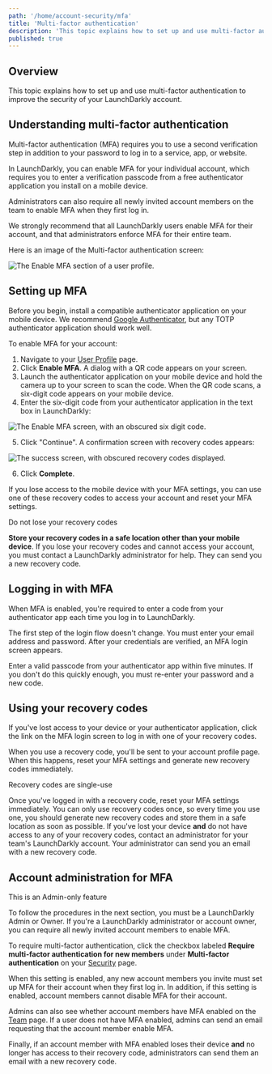 ```yaml
---
path: '/home/account-security/mfa'
title: 'Multi-factor authentication'
description: 'This topic explains how to set up and use multi-factor authentication to improve the security of your LaunchDarkly account.'
published: true
---
```


## Overview

This topic explains how to set up and use multi-factor authentication to improve the security of your LaunchDarkly account.

## Understanding multi-factor authentication

Multi-factor authentication (MFA) requires you to use a second verification step in addition to your password to log in to a service, app, or website.

In LaunchDarkly, you can enable MFA for your individual account, which requires you to enter a verification passcode from a free authenticator application you install on a mobile device.

Administrators can also require all newly invited account members on the team to enable MFA when they first log in.

We strongly recommend that all LaunchDarkly users enable MFA for their account, and that administrators enforce MFA for their entire team.

Here is an image of the Multi-factor authentication screen:

![The Enable MFA section of a user profile.](../../images/mfa.png)

## Setting up MFA

Before you begin, install a compatible authenticator application on your mobile device. We recommend [Google Authenticator](https://support.google.com/accounts/answer/1066447?hl=en), but any TOTP authenticator application should work well.

To enable MFA for your account:

1. Navigate to your [User Profile](https://app.launchdarkly.com/settings/profile) page.
2. Click **Enable MFA**. A dialog with a QR code appears on your screen.
3. Launch the authenticator application on your mobile device and hold the camera up to your screen to scan the code. When the QR code scans, a six-digit code appears on your mobile device.
4. Enter the six-digit code from your authenticator application in the text box in LaunchDarkly:

![The Enable MFA screen, with an obscured six digit code.](../../images/mfa-qr.png)

5. Click "Continue". A confirmation screen with recovery codes appears:

![The success screen, with obscured recovery codes displayed.](../../images/mfa-recovery-codes.png)

6. Click **Complete**.

If you lose access to the mobile device with your MFA settings, you can use one of these recovery codes to access your account and reset your MFA settings.

<Callout intent="alert">
<CalloutTitle>Do not lose your recovery codes</CalloutTitle>
<CalloutDescription>

**Store your recovery codes in a safe location other than your mobile device**. If you lose your recovery codes and cannot access your account, you must contact a LaunchDarkly administrator for help. They can send you a new recovery code.

</CalloutDescription>
</Callout>

## Logging in with MFA

When MFA is enabled, you're required to enter a code from your authenticator app each time you log in to LaunchDarkly.

The first step of the login flow doesn't change. You must enter your email address and password. After your credentials are verified, an MFA login screen appears.

Enter a valid passcode from your authenticator app within five minutes. If you don't do this quickly enough, you must re-enter your password and a new code.

## Using your recovery codes

If you've lost access to your device or your authenticator application, click the link on the MFA login screen to log in with one of your recovery codes.

When you use a recovery code, you'll be sent to your account profile page. When this happens, reset your MFA settings and generate new recovery codes immediately.

<Callout intent="alert">
<CalloutTitle>Recovery codes are single-use</CalloutTitle>
<CalloutDescription>

Once you've logged in with a recovery code, reset your MFA settings immediately. You can only use recovery codes once, so every time you use one, you should generate new recovery codes and store them in a safe location as soon as possible. If you've lost your device **and** do not have access to any of your recovery codes, contact an administrator for your team's LaunchDarkly account. Your administrator can send you an email with a new recovery code.

</CalloutDescription>
</Callout>

## Account administration for MFA

<Callout intent="info">
<CalloutTitle>This is an Admin-only feature</CalloutTitle>
<CalloutDescription>

To follow the procedures in the next section, you must be a LaunchDarkly Admin or Owner. If you're a LaunchDarkly administrator or account owner, you can require all newly invited account members to enable MFA.

</CalloutDescription>
</Callout>

To require multi-factor authentication, click the checkbox labeled **Require multi-factor authentication for new members** under **Multi-factor authentication** on your [Security](https://app.launchdarkly.com/settings#/security) page.

When this setting is enabled, any new account members you invite must set up MFA for their account when they first log in. In addition, if this setting is enabled, account members cannot disable MFA for their account.

Admins can also see whether account members have MFA enabled on the [Team](https://app.launchdarkly.com/settings#/team) page. If a user does not have MFA enabled, admins can send an email requesting that the account member enable MFA.

Finally, if an account member with MFA enabled loses their device **and** no longer has access to their recovery code, administrators can send them an email with a new recovery code.
